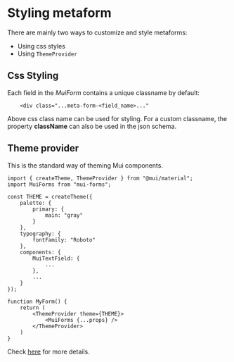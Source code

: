 # Styling metaform

There are mainly two ways to customize and style metaforms:

-   Using css styles
-   Using `ThemeProvider`


## Css Styling

Each field in the *MuiForm* contains a unique classname by default:

```
    <div class="...meta-form-<field_name>..."
```

Above css class name can be used for styling.
For a custom classname, the property **className** can also be used in the json schema.

## Theme provider

This is the standard way of theming Mui components. 

```tsx
import { createTheme, ThemeProvider } from "@mui/material";
import MuiForms from "mui-forms";

const THEME = createTheme({
    palette: {
        primary: {
            main: "gray"
        }
    },
    typography: {
        fontFamily: "Roboto"
    },
    components: {
        MuiTextField: {
            ...
        },
        ...
    }
});

function MyForm() {
    return (
        <ThemeProvider theme={THEME}>
            <MuiForms {...props} />
        </ThemeProvider>
    )
}
```

Check [here](https://mui.com/material-ui/customization/theming/#theme-provider) for more details.